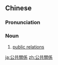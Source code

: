 {{also|公共关系}}
==Chinese==
{{zh-forms|s=公共关系|type=22}}

===Pronunciation===
{{zh-pron
|m=gōnggòng guānxì
|cat=n
}}

===Noun===
{{zh-noun}}

# [[public relations]]

[[ja:公共關係]]
[[zh:公共關係]]